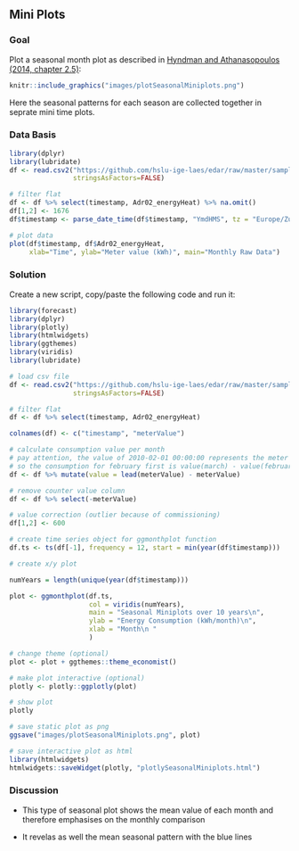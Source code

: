 \newpage
## Mini Plots
### Goal
Plot a seasonal month plot as described in [Hyndman and Athanasopoulos (2014, chapter 2.5)](https://otexts.com/fpp2/seasonal-subseries-plots.html){target="_blank"}:

```r
knitr::include_graphics("images/plotSeasonalMiniplots.png")
```

Here the seasonal patterns for each season are collected together in seprate mini time plots.


### Data Basis

```r
library(dplyr)
library(lubridate)
df <- read.csv2("https://github.com/hslu-ige-laes/edar/raw/master/sampleData/flatHeatAndHotWater.csv",
                stringsAsFactors=FALSE)

# filter flat
df <- df %>% select(timestamp, Adr02_energyHeat) %>% na.omit()
df[1,2] <- 1676
df$timestamp <- parse_date_time(df$timestamp, "YmdHMS", tz = "Europe/Zurich")

# plot data
plot(df$timestamp, df$Adr02_energyHeat,
     xlab="Time", ylab="Meter value (kWh)", main="Monthly Raw Data")


```

\newpage
### Solution
Create a new script, copy/paste the following code and run it:

```r
library(forecast)
library(dplyr)
library(plotly)
library(htmlwidgets)
library(ggthemes)
library(viridis)
library(lubridate)

# load csv file
df <- read.csv2("https://github.com/hslu-ige-laes/edar/raw/master/sampleData/flatHeatAndHotWater.csv",
                stringsAsFactors=FALSE)

# filter flat
df <- df %>% select(timestamp, Adr02_energyHeat)

colnames(df) <- c("timestamp", "meterValue")

# calculate consumption value per month
# pay attention, the value of 2010-02-01 00:00:00 represents the meter reading on february first,
# so the consumption for february first is value(march) - value(february)!
df <- df %>% mutate(value = lead(meterValue) - meterValue)

# remove counter value column
df <- df %>% select(-meterValue)

# value correction (outlier because of commissioning)
df[1,2] <- 600

# create time series object for ggmonthplot function
df.ts <- ts(df[-1], frequency = 12, start = min(year(df$timestamp)))

# create x/y plot

numYears = length(unique(year(df$timestamp)))

plot <- ggmonthplot(df.ts,
                    col = viridis(numYears),
                    main = "Seasonal Miniplots over 10 years\n",
                    ylab = "Energy Consumption (kWh/month)\n",
                    xlab = "Month\n "
                    )

# change theme (optional)
plot <- plot + ggthemes::theme_economist()

# make plot interactive (optional)
plotly <- plotly::ggplotly(plot)

# show plot
plotly

```


```r
# save static plot as png
ggsave("images/plotSeasonalMiniplots.png", plot)
```

```r
# save interactive plot as html
library(htmlwidgets)
htmlwidgets::saveWidget(plotly, "plotlySeasonalMiniplots.html")
```

### Discussion

* This type of seasonal plot shows the mean value of each month and therefore emphasises on the monthly comparison

* It revelas as well the mean seasonal pattern with the blue lines



